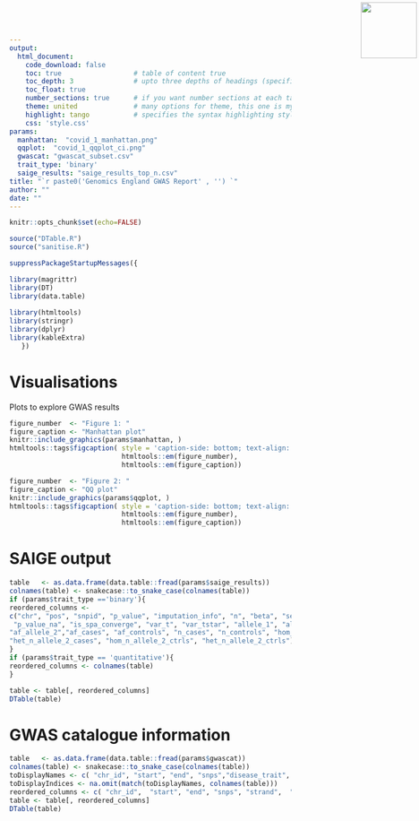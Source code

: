 ```yaml
---
output: 
  html_document:
    code_download: false
    toc: true                  # table of content true
    toc_depth: 3               # upto three depths of headings (specified by #, ## and ###)
    toc_float: true
    number_sections: true      # if you want number sections at each table header
    theme: united              # many options for theme, this one is my favorite.
    highlight: tango           # specifies the syntax highlighting style
    css: 'style.css'
params:
  manhattan:  "covid_1_manhattan.png"
  qqplot:  "covid_1_qqplot_ci.png"
  gwascat: "gwascat_subset.csv"
  trait_type: 'binary'
  saige_results: "saige_results_top_n.csv"
title: "`r paste0('Genomics England GWAS Report' , '') `"
author: ""
date: ""
---
```



<img src="logo.png" width=100 style="position:absolute;top:4px;bottom:4px;right:4px;" />


```r
knitr::opts_chunk$set(echo=FALSE)
```

```r
source("DTable.R")
source("sanitise.R")

suppressPackageStartupMessages({

library(magrittr)
library(DT)
library(data.table)
  
library(htmltools)
library(stringr)
library(dplyr)
library(kableExtra)
   })
```

# Visualisations

Plots to explore GWAS results

```r
figure_number  <- "Figure 1: "
figure_caption <- "Manhattan plot"
knitr::include_graphics(params$manhattan, )
htmltools::tags$figcaption( style = 'caption-side: bottom; text-align: center; font-size: 85%%; color: #71879d',
                            htmltools::em(figure_number),
                            htmltools::em(figure_caption))
```

```r
figure_number  <- "Figure 2: " 
figure_caption <- "QQ plot"
knitr::include_graphics(params$qqplot, )
htmltools::tags$figcaption( style = 'caption-side: bottom; text-align: center; font-size: 85%%; color: #71879d',
                            htmltools::em(figure_number), 
                            htmltools::em(figure_caption))
```

# SAIGE output

```r
table   <- as.data.frame(data.table::fread(params$saige_results))
colnames(table) <- snakecase::to_snake_case(colnames(table))
if (params$trait_type =='binary'){
reordered_columns <-
c("chr", "pos", "snpid", "p_value", "imputation_info", "n", "beta", "se", "tstat",
 "p_value_na", "is_spa_converge", "var_t", "var_tstar", "allele_1", "allele_2", "ac_allele_2",
"af_allele_2","af_cases", "af_controls", "n_cases", "n_controls", "hom_n_allele_2_cases",
"het_n_allele_2_cases", "hom_n_allele_2_ctrls", "het_n_allele_2_ctrls")
}
if (params$trait_type == 'quantitative'){
reordered_columns <- colnames(table)
}

table <- table[, reordered_columns]
DTable(table)
```

# GWAS catalogue information

```r
table   <- as.data.frame(data.table::fread(params$gwascat))
colnames(table) <- snakecase::to_snake_case(colnames(table))
toDisplayNames <- c( "chr_id", "start", "end", "snps","disease_trait", "mapped_gene","snp_gene_ids", "mapped_trait_uri")
toDisplayIndices <- na.omit(match(toDisplayNames, colnames(table)))
reordered_columns <- c( "chr_id",  "start", "end", "snps", "strand",  "mapped_gene", "reported_gene_s", "mapped_trait", "mapped_trait_uri", "snp_id_current", "risk_allele_frequency",  "pubmedid", "first_author", "date", "journal", "link", "study", "disease_trait", "initial_sample_size", "replication_sample_size", "region",  "upstream_gene_id", "downstream_gene_id", "snp_gene_ids", "upstream_gene_distance", "downstream_gene_distance", "strongest_snp_risk_allele",  "merged", "context", "intergenic", "risk_allele_frequency",  "p_value", "pvalue_mlog", "p_value_text", "or_or_beta", "x_95_ci_text",  "platform_snps_passing_qc", "width","chr_pos", "cnv", "study_accession", "genotyping_technology", "seqnames", "date_added_to_catalog")
table <- table[, reordered_columns]
DTable(table)
```